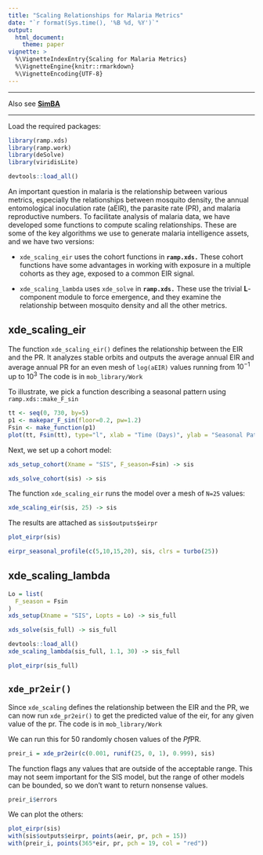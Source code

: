 ```yaml
---
title: "Scaling Relationships for Malaria Metrics" 
date: "`r format(Sys.time(), '%B %d, %Y')`"
output:
  html_document: 
    theme: paper 
vignette: >
  %\VignetteIndexEntry{Scaling for Malaria Metrics}
  %\VignetteEngine{knitr::rmarkdown}
  %\VignetteEncoding{UTF-8}
---
```


***
Also see [**SimBA**](https://faculty.washington.edu/smitdave/simba/_site/index.html)

***

Load the required packages:

```r
library(ramp.xds)
library(ramp.work)
library(deSolve)
library(viridisLite)
```

```r
devtools::load_all()
```

An important question in malaria is the relationship between various metrics, especially the relationships between mosquito density, the annual entomological inoculation rate (aEIR), the parasite rate (PR), and malaria reproductive numbers. To facilitate analysis of malaria data, we have developed some functions to compute scaling relationships. These are some of the key algorithms we use to generate malaria intelligence assets, and we have two versions:

+ `xde_scaling_eir` uses the cohort functions in **`ramp.xds.`** These cohort functions have some advantages in working with exposure in a multiple cohorts as they age, exposed to a common EIR signal.  

+ `xde_scaling_lambda` uses `xde_solve` in **`ramp.xds.`** These use the trivial **L**-component module to force emergence, and they examine the relationship between mosquito density and all the other metrics.  

## xde_scaling_eir 

The function `xde_scaling_eir()` defines the relationship between the EIR and the PR. It analyzes stable orbits and outputs the average annual EIR and average annual PR for an even mesh of `log(aEIR)` values running from $10^{-1}$ up to $10^{3}$ The code is in `mob_library/Work`

To illustrate, we pick a function describing a seasonal pattern using `ramp.xds::make_F_sin`

```r
tt <- seq(0, 730, by=5) 
p1 <- makepar_F_sin(floor=0.2, pw=1.2)
Fsin <- make_function(p1)
plot(tt, Fsin(tt), type="l", xlab = "Time (Days)", ylab = "Seasonal Pattern")
```

Next, we set up a cohort model: 

```r
xds_setup_cohort(Xname = "SIS", F_season=Fsin) -> sis
```

```r
xds_solve_cohort(sis) -> sis
```

The function `xde_scaling_eir` runs the model over a mesh of `N=25` values: 

```r
xde_scaling_eir(sis, 25) -> sis
```

The results are attached as `sis$outputs$eirpr` 

```r
plot_eirpr(sis)
```


```r
eirpr_seasonal_profile(c(5,10,15,20), sis, clrs = turbo(25))
```

## xde_scaling_lambda


```r
Lo = list(
  F_season = Fsin
)
xds_setup(Xname = "SIS", Lopts = Lo) -> sis_full
```

```r
xds_solve(sis_full) -> sis_full
```

```r
devtools::load_all()
xde_scaling_lambda(sis_full, 1.1, 30) -> sis_full
```

```r
plot_eirpr(sis_full)
```

## `xde_pr2eir()`

Since `xde_scaling` defines the relationship between the EIR and the PR, we can now run `xde_pr2eir()` to get the predicted value of the eir, for any given value of the pr. The code is in `mob_library/Work`


We can run this for 50 randomly chosen values of the *Pf*PR. 

```r
preir_i = xde_pr2eir(c(0.001, runif(25, 0, 1), 0.999), sis)
```

The function flags any values that are outside of the acceptable range. This may not seem important for the SIS model, but the range of other models can be bounded, so we don't want to return nonsense values.  

```r
preir_i$errors
```

We can plot the others:  

```r
plot_eirpr(sis)
with(sis$outputs$eirpr, points(aeir, pr, pch = 15))
with(preir_i, points(365*eir, pr, pch = 19, col = "red"))
```


